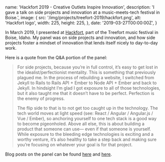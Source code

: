   name: 'Hackfort 2019 - Creative Outlets Inspire Innovation',
  description: 'I gave a talk on side projects and innovation at a music-meets-tech festival in Boise.',
  image: {
    src: '/img/projects/treefort-2019/hackfort.png',
    alt: 'Hackfort logo',
    width: 225,
    height: 225,
  },
  date: '2019-03-27T00:00:00Z',
}

In March 2019, I presented at [Hackfort](https://www.treefortmusicfest.com/fort/hackfort/), part of the Treefort music festival in Boise, Idaho. My panel was on side projects and innovation, and how side projects foster a mindset of innovation that lends itself nicely to day-to-day work.

Here is a quote from the Q&A portion of the panel:
> For side projects, because you’re in full control, it’s easy to get lost in the idealist/perfectionist mentality. This is something that previously plagued me. In the process of rebuilding a website, I switched from Jekyll to Rails to Rails API + Ember to Node API + Ember and back to Jekyll. In hindsight I’m glad I got exposure to all of those technologies, but it also taught me that it doesn’t have to be perfect. Perfection is the enemy of progress.
>
> The flip side to that is to not get too caught up in the technology. The tech world moves at light speed (see: React / Angular / Angular.js / Vue / Ember), so anchoring yourself to one tech stack is a good way to become pigeonholed. Above all else, this is about building a product that someone can use&mdash; even if that someone is yourself. While exposure to the bleeding edge technologies is exciting and a worthy venture, it’s also healthy to take a step back and making sure you’re focusing on whatever your goal is for that project.

Blog posts on the panel can be found [here](https://blog.jelli.com/hackfort-2019-side-projects-creative-outlets-inspire-innovation) and [here](https://www.jelli.com/launchpad/engineering-qa-managing-side-projects-and-finding-inspiration/).
